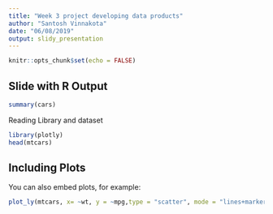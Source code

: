 ```yaml
---
title: "Week 3 project developing data products"
author: "Santosh Vinnakota"
date: "06/08/2019"
output: slidy_presentation
---
```


```r
knitr::opts_chunk$set(echo = FALSE)
```


## Slide with R Output

```r
summary(cars)
```


Reading Library and dataset
```r
library(plotly)
head(mtcars)
```

## Including Plots

You can also embed plots, for example:

```r
plot_ly(mtcars, x= ~wt, y = ~mpg,type = "scatter", mode = "lines+markers", color = ~as.factor(cyl))
```
